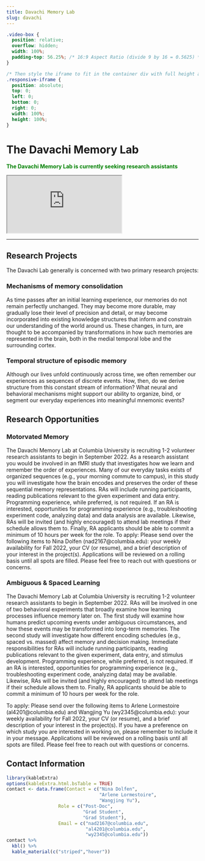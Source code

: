 ```yaml
---
title: Davachi Memory Lab
slug: davachi
---
```


```css
.video-box {
  position: relative;
  overflow: hidden;
  width: 100%;
  padding-top: 56.25%; /* 16:9 Aspect Ratio (divide 9 by 16 = 0.5625) */
}

/* Then style the iframe to fit in the container div with full height and width */
.responsive-iframe {
  position: absolute;
  top: 0;
  left: 0;
  bottom: 0;
  right: 0;
  width: 100%;
  height: 100%;
}
```

# The Davachi Memory Lab

<span style="color:green">
**The Davachi Memory Lab is currently seeking research assistants**
</span>

<div class="video-box">
  <iframe class="responsive-iframe" src="https://www.youtube.com/embed/f8dA-b60aI4"></iframe>
</div>

***

## Research Projects

The Davachi Lab generally is concerned with two primary research projects:

### Mechanisms of memory consolidation

As time passes after an initial learning experience, our memories do not remain perfectly unchanged. They may become more durable, may gradually lose their level of precision and detail, or may become incorporated into existing knowledge structures that inform and constrain our understanding of the world around us. These changes, in turn, are thought to be accompanied by transformations in how such memories are represented in the brain, both in the medial temporal lobe and the surrounding cortex.

### Temporal structure of episodic memory

Although our lives unfold continuously across time, we often remember our experiences as sequences of discrete events. How, then, do we derive structure from this constant stream of information? What neural and behavioral mechanisms might support our ability to organize, bind, or segment our everyday experiences into meaningful mnemonic events?

## Research Opportunities

### Motorvated Memory

The Davachi Memory Lab at Columbia University is recruiting 1-2
volunteer research assistants to begin in September 2022. As a research
assistant you would be involved in an fMRI study that investigates how we learn and remember the order of experiences. Many of our everyday tasks exists of organized sequences (e.g., your morning commute to campus), in this study you will investigate how the brain encodes and preserves the order of these sequential memory representations. RAs will include running participants, reading publications relevant to the given experiment and data entry. Programming experience, while preferred, is not required. If an RA is interested, opportunities for programming experience (e.g., troubleshooting experiment code, analyzing data) and data analysis are available. Likewise, RAs will be invited (and highly encouraged) to attend lab meetings if their schedule allows them to. Finally, RA applicants should be able to commit a minimum of 10 hours per week for the role.
To apply: Please send over the following items to Nina Dolfen (nad2167@columbia.edu): your weekly availability for Fall 2022, your CV (or resume), and a brief description of your interest in the project(s). Applications will be reviewed on a rolling basis until all spots are filled. Please feel free to reach out with questions or concerns.

### Ambiguous & Spaced Learning

The Davachi Memory Lab at Columbia University is recruiting 1-2 volunteer research assistants to begin in September 2022. RAs will be involved in one of two behavioral experiments that broadly examine how learning processes influence memory later on. The first study will examine how humans predict upcoming events under ambiguous circumstances, and how these events may be transformed into long-term memories. The second study will investigate how different encoding schedules (e.g., spaced vs. massed) affect memory and decision making. Immediate responsibilities for RAs will include running participants, reading publications relevant to the given experiment, data entry, and stimulus development. Programming experience, while preferred, is not required. If an RA is interested, opportunities for programming experience (e.g., troubleshooting experiment code, analyzing data) may be available. Likewise, RAs will be invited (and highly encouraged) to attend lab meetings if their schedule allows them to. Finally, RA applicants should be able to commit a minimum of 10 hours per week for the role.

To apply: Please send over the following items to Arlene Lormestoire (al4201@columbia.edu) and Wangjing Yu (wy2345@columbia.edu): your weekly availability for Fall 2022, your CV (or resume), and a brief description of your interest in the project(s). If you have a preference on which study you are interested in working on, please remember to include it in your message. Applications will be reviewed on a rolling basis until all spots are filled. Please feel free to reach out with questions or concerns. 


## Contact Information

```r
library(kableExtra)
options(kableExtra.html.bsTable = TRUE)
contact <- data.frame(Contact = c("Nina Dolfen",
                                  "Arlene Lormestoire",
                                  "Wangjing Yu"),
                   Role = c("Post-Doc",
                            "Grad Student",
                            "Grad Student"),
                   Email = c("nad2167@columbia.edu",
                             "al4201@columbia.edu",
                             "wy2345@columbia.edu"))
contact %>%
  kbl() %>%
  kable_material(c("striped","hover"))
                   
                   
```

